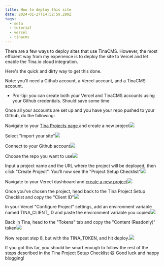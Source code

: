 ```yaml
---
title: How to deploy this site
date: 2024-01-27T14:52:59.290Z
tags:
  - meta
  - tutorial
  - vercel
  - tinacms
---
```


There are a few ways to deploy sites that use TinaCMS. However, the most efficient way from my experience is to deploy the site to Vercel and let enable the Tina.io cloud integration.

Here's the quick and dirty way to get this done.

Note: you'll need a Github account, a Vercel account, and a TinaCMS account.

- Pro-tip: you can create both your Vercel and TinaCMS accounts using your Github credentials. Should save some time

Once all your accounts are set up and you have your repo pushed to your Github, do the following:

Navigate to your [Tina Projects page ](https://app.tina.io/projects)and create a new project![](/public/deploy-tina-site-1.png)

Select "Import your site"![](/public/deploy-tina-site-2.png)

Connect to your Github account![](/public/deploy-tina-site-3.png)

Choose the repo you want to use![](/public/deploy-tina-site-4.png)

Input a project name and the URL where the project will be deployed, then click "Create Project". You'll now see the "Project Setup Checklist"![](/public/deploy-tina-site-5.png)

Navigate to your Vercel dashboard and [create a new project]()![](/public/deploy-tina-site-6.png)

Once you've chosen the project, head back to the Tina Project Setup Checklist and copy the "Client ID"![](/public/deploy-tina-site-7.png)

In your Vercel "Configure Project" settings, add an environment variable named TINA_CLIENT_ID and paste the environment variable you copied![](/public/deploy-tina-site-8.png)

Back in Tina, head to the "Tokens" tab and copy the "Content (Readonly)" token![](/public/deploy-tina-site-9.png)

Now repeat step 8, but with the TINA_TOKEN, and hit deploy.![](/public/deploy-tina-site-10.png)

If you got this far, you should be smart enough to follow the rest of the steps described in the Tina Project Setup Checklist 😄 Good luck and happy blogging!
